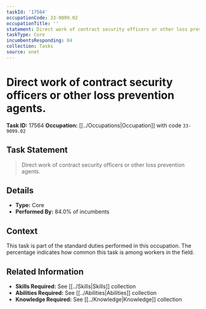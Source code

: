 ```yaml
---
taskId: '17564'
occupationCode: 33-9099.02
occupationTitle: ''
statement: Direct work of contract security officers or other loss prevention agents.
taskType: Core
incumbentsResponding: 84
collection: Tasks
source: onet
---
```

# Direct work of contract security officers or other loss prevention agents.

**Task ID:** 17564
**Occupation:** [[../Occupations|Occupation]] with code `33-9099.02`

## Task Statement

> Direct work of contract security officers or other loss prevention agents.

## Details

- **Type:** Core
- **Performed By:** 84.0% of incumbents

## Context

This task is part of the standard duties performed in this occupation. The percentage indicates how common this task is among workers in the field.

## Related Information

- **Skills Required:** See [[../Skills|Skills]] collection
- **Abilities Required:** See [[../Abilities|Abilities]] collection
- **Knowledge Required:** See [[../Knowledge|Knowledge]] collection

